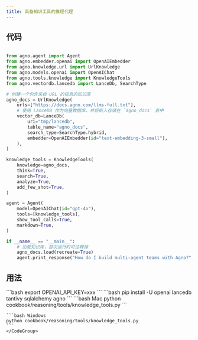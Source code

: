 ```yaml
---
title: 具备知识工具的推理代理
---
```


## 代码

```python cookbook/reasoning/tools/knowledge_tools.py

from agno.agent import Agent
from agno.embedder.openai import OpenAIEmbedder
from agno.knowledge.url import UrlKnowledge
from agno.models.openai import OpenAIChat
from agno.tools.knowledge import KnowledgeTools
from agno.vectordb.lancedb import LanceDb, SearchType

# 创建一个包含来自 URL 的信息的知识库
agno_docs = UrlKnowledge(
    urls=["https://docs.agno.com/llms-full.txt"],
    # 使用 LanceDB 作为向量数据库，并将嵌入存储在 `agno_docs` 表中
    vector_db=LanceDb(
        uri="tmp/lancedb",
        table_name="agno_docs",
        search_type=SearchType.hybrid,
        embedder=OpenAIEmbedder(id="text-embedding-3-small"),
    ),
)

knowledge_tools = KnowledgeTools(
    knowledge=agno_docs,
    think=True,
    search=True,
    analyze=True,
    add_few_shot=True,
)

agent = Agent(
    model=OpenAIChat(id="gpt-4o"),
    tools=[knowledge_tools],
    show_tool_calls=True,
    markdown=True,
)

if __name__ == "__main__":
    # 加载知识库，首次运行时可注释掉
    agno_docs.load(recreate=True)
    agent.print_response("How do I build multi-agent teams with Agno?", stream=True)


```

## 用法

<Steps>
  <Snippet file="create-venv-step.mdx" />

  <Step title="设置您的 API 密钥">
    ```bash
    export OPENAI_API_KEY=xxx
    ```
  </Step>

  <Step title="安装库">
    ```bash
    pip install -U openai lancedb tantivy sqlalchemy agno
    ```
  </Step>

  <Step title="运行示例">
    <CodeGroup>
    ```bash Mac
    python cookbook/reasoning/tools/knowledge_tools.py
    ```

    ```bash Windows
    python cookbook/reasoning/tools/knowledge_tools.py
    ```
    </CodeGroup>
  </Step>
</Steps>